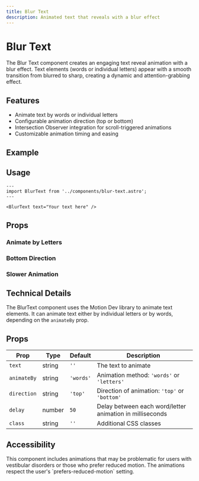 ```yaml
---
title: Blur Text
description: Animated text that reveals with a blur effect
---
```



# Blur Text

The Blur Text component creates an engaging text reveal animation with a blur effect. Text elements (words or individual letters) appear with a smooth transition from blurred to sharp, creating a dynamic and attention-grabbing effect.

## Features

- Animate text by words or individual letters
- Configurable animation direction (top or bottom)
- Intersection Observer integration for scroll-triggered animations
- Customizable animation timing and easing

## Example

<BlurText text="This text animates with a blur effect" />

## Usage

```astro
---
import BlurText from '../components/blur-text.astro';
---

<BlurText text="Your text here" />
```

## Props

### Animate by Letters

<ExampleWrapper id="example-letters">
  <blur-text 
    text="Letter by letter animation" 
    animate-by="letters" 
    delay="50"
  ></blur-text>
</ExampleWrapper>

### Bottom Direction

<ExampleWrapper id="example-bottom">
  <blur-text 
    text="Animating from the bottom" 
    direction="bottom"
  ></blur-text>
</ExampleWrapper>

### Slower Animation

<ExampleWrapper id="example-slower">
  <blur-text 
    text="This animation has a longer delay between words" 
    delay="400"
  ></blur-text>
</ExampleWrapper>

## Technical Details

The BlurText component uses the Motion Dev library to animate text elements. It can animate text either by individual letters or by words, depending on the `animateBy` prop.

## Props

| Prop | Type | Default | Description |
|------|------|---------|-------------|
| `text` | string | `''` | The text to animate |
| `animateBy` | string | `'words'` | Animation method: `'words'` or `'letters'` |
| `direction` | string | `'top'` | Direction of animation: `'top'` or `'bottom'` |
| `delay` | number | `50` | Delay between each word/letter animation in milliseconds |
| `class` | string | `''` | Additional CSS classes |

## Accessibility

<Card title="Animation Considerations">
  This component includes animations that may be problematic for users with vestibular disorders or those who prefer reduced motion. The animations respect the user's `prefers-reduced-motion` setting.
</Card>
